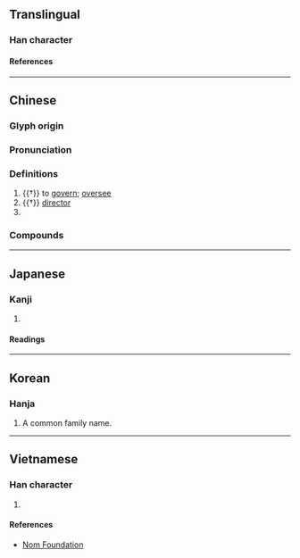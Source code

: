 {{character info}}
==Translingual==

===Han character===
{{Han char|rn=44|rad=尸|as=01|sn=4|four=17507|canj=SK,XSK|ids=⿻コ𠂇}}

====References====
{{Han ref|kx=0299.270|dkj=07631|dj=0595.090|hdz=20964.010|uh=5C39}}

----

==Chinese==
{{zh-forms}}

===Glyph origin===
{{Han etym}}

===Pronunciation===
{{zh-pron
|m=yǐn
|c=wan5
|h=pfs=
|md=
|mn=qz,tw,xm:ún/zz:ín
|w=
|mc=y
|oc=y
|cat=v,n,pn
}}

===Definitions===
{{zh-hanzi}}

# {{†}} to [[govern]]; [[oversee]]
# {{†}} [[director]]
# {{surname|zh}}

===Compounds===
{{zh-der|尹文子|尹邢避面|京兆尹|府尹|京尹|師尹|令尹|奄尹|尹霍夫池|版尹|縣尹|關尹|詹尹|箴尹|尹集|尹吉甫}}

----

==Japanese==

===Kanji===
{{ja-kanji|grade=|rs=尸01}}

# {{rfdef|ja|sort=尸01}}

====Readings====
{{ja-readings
|on=いん
|kun=おさ-, ただ-す
}}

----

==Korean==

===Hanja===
{{ko-hanja|hangeul=윤|eumhun=[[성]] 윤|rv=yun|mr=yun|y=yun}}

# A common family name.

----

==Vietnamese==

===Han character===
{{vi-readings|rs=尸01|reading=[[doãn]], [[duẫn]]}}

# {{rfdef|vi|sort=尸01}}

====References====
* [http://nomfoundation.org/common/nom_details.php?codepoint=5c39&img=1 Nom Foundation]

{{cln|vi|Han tu}}